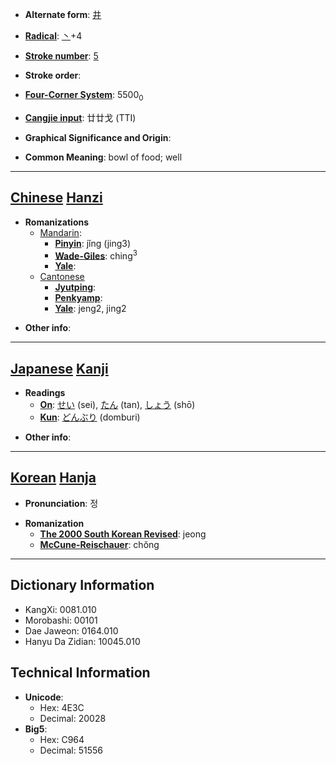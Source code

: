 * '''Alternate form''': [[井]]

* '''[[Wiktionary:Chinese radical index| Radical]]''': [[Wiktionary:Chinese radical index 丶|丶]]+4

* '''[[Wiktionary:Chinese total strokes index|Stroke number]]''': [[Wiktionary:Chinese total strokes index 5|5]]

* '''Stroke order''': 

* '''[[Wiktionary:Chinese four corner index|Four-Corner System]]''': 5500<sub>0</sub>

* '''[[Wiktionary:Chinese Cangjie index|Cangjie input]]''': 廿廿戈 (TTI)

* '''Graphical Significance and Origin''': 

* '''Common Meaning''': bowl of food; well

----

== [[Chinese]] [[Hanzi]] ==

* '''Romanizations'''
** [[Mandarin]]:
*** '''[[Pinyin]]''': jǐng (jing3)
*** '''[[Wade-Giles]]''': ching<sup>3</sup>
*** '''[[Yale]]''': 
**[[Cantonese]]
***'''[[Jyutping]]''':
***'''[[Penkyamp]]''': 
***'''[[Yale]]''': jeng2, jing2

* '''Other info''': 

----

== [[Japanese]] [[Kanji]] ==

* '''Readings'''
** '''[[On]]''': [[せい]] (sei), [[たん]] (tan), [[しょう]] (shō)
** '''[[Kun]]''': [[どんぶり]] (domburi)

* '''Other info''':  

----

== [[Korean]] [[Hanja]] ==

* '''Pronunciation''': 정

* '''Romanization'''
** '''[[The 2000 South Korean Revised Romanization|The 2000 South Korean Revised]]''': jeong
** '''[[McCune-Reischauer]]''': chŏng

----

== Dictionary Information ==

* KangXi: 0081.010
* Morobashi: 00101
* Dae Jaweon: 0164.010
* Hanyu Da Zidian: 10045.010

== Technical Information ==

* '''Unicode''':
** Hex: 4E3C
** Decimal: 20028
* '''Big5''':
** Hex: C964
** Decimal: 51556